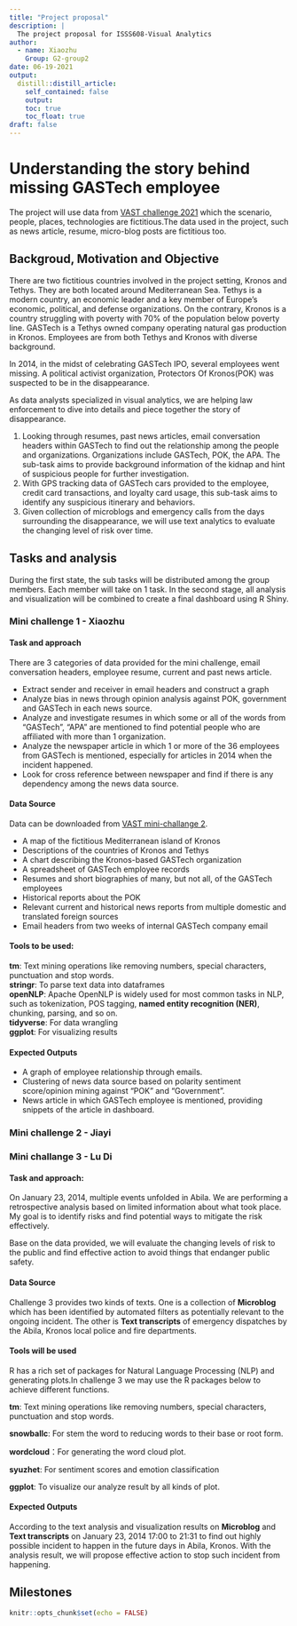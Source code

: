 ```yaml
---
title: "Project proposal"
description: |
  The project proposal for ISSS608-Visual Analytics
author:
  - name: Xiaozhu
    Group: G2-group2
date: 06-19-2021
output:
  distill::distill_article:
    self_contained: false
    output:
    toc: true
    toc_float: true
draft: false
---
```



# Understanding the story behind missing GASTech employee  
The project will use data from [VAST challenge 2021](https://vast-challenge.github.io/2021/index.html) which the scenario, people, places, technologies are fictitious.The data used in the project, such as news article, resume, micro-blog posts are fictitious too.   

## Backgroud, Motivation and Objective   
There are two fictitious countries involved in the project setting, Kronos and Tethys. They are both located around Mediterranean Sea. Tethys is a modern country, an economic leader and a key member of Europe's economic, political, and defense organizations. On the contrary, Kronos is a country struggling with poverty with 70% of the population below poverty line. GASTech is a Tethys owned company operating natural gas production in Kronos. Employees are from both Tethys and Kronos with diverse background.     

In 2014, in the midst of celebrating GASTech IPO, several employees went missing. A political activist organization, Protectors Of Kronos(POK) was suspected to be in the disappearance.   

As data analysts specialized in visual analytics, we are helping law enforcement to dive into details and piece together the story of disappearance.  

1. Looking through resumes, past news articles, email conversation headers within GASTech to find out the relationship among the people and organizations. Organizations include GASTech, POK, the APA. The sub-task aims to provide background information of the kidnap and hint of suspicious people for further investigation.    
2. With GPS tracking data of GASTech cars provided to the employee, credit card transactions, and loyalty card usage, this sub-task aims to identify any suspicious itinerary and behaviors.  
3. Given collection of microblogs and emergency calls from the days surrounding the disappearance, we will use text analytics to evaluate the changing level of risk over time.   

## Tasks and analysis   
During the first state, the sub tasks will be distributed among the group members. Each member will take on 1 task. In the second stage, all analysis and visualization will be combined to create a final dashboard using R Shiny.    

### Mini challenge 1 - Xiaozhu  

#### **Task and approach**
There are 3 categories of data provided for the mini challenge, email conversation headers, employee resume, current and past news article.   

* Extract sender and receiver in email headers and construct a graph  
* Analyze bias in news through opinion analysis against POK, government and GASTech in each news source.  
* Analyze and investigate resumes in which some or all of the words from "GASTech", "APA" are mentioned to find potential people who are affiliated with more than 1 organization.  
* Analyze the newspaper article in which 1 or more of the 36 employees from GASTech is mentioned, especially for articles in 2014 when the incident happened.  
* Look for cross reference between newspaper and find if there is any dependency among the news data source.

#### **Data Source**
Data can be downloaded from [VAST mini-challange 2](https://vast-challenge.github.io/2021/MC1.html).

* A map of the fictitious Mediterranean island of Kronos
* Descriptions of the countries of Kronos and Tethys
* A chart describing the Kronos-based GASTech organization
* A spreadsheet of GASTech employee records
* Resumes and short biographies of many, but not all, of the GASTech employees  
* Historical reports about the POK
* Relevant current and historical news reports from multiple domestic and translated foreign sources  
* Email headers from two weeks of internal GASTech company email  

#### **Tools to be used**:  
**tm**: Text mining operations like removing numbers, special characters, punctuation and stop words.  
**stringr**: To parse text data into dataframes  
**openNLP**:  Apache OpenNLP is widely used for most common tasks in NLP, such as tokenization, POS tagging, **named entity recognition (NER)**, chunking, parsing, and so on.   
**tidyverse**: For data wrangling  
**ggplot**: For visualizing results  

#### **Expected Outputs**
* A graph of employee relationship through emails.  
* Clustering of news data source based on polarity sentiment score/opinion mining against "POK" and "Government".  
* News article in which GASTech employee is mentioned, providing snippets of the article in dashboard.  



### Mini challenge 2 - Jiayi    


### Mini challange 3 - Lu Di  
#### **Task and approach**:  
On January 23, 2014, multiple events unfolded in Abila. We are performing a retrospective analysis based on limited information about what took place. My goal is to identify risks and find potential ways to mitigate the risk effectively.

Base on the data provided, we will evaluate the changing levels of risk to the public and find effective action to avoid things that endanger public safety.

#### **Data Source**  
Challenge 3 provides two kinds of texts. One is a collection of **Microblog** which has been identified by automated filters as potentially relevant to the ongoing incident. The other is **Text transcripts** of emergency dispatches by the Abila, Kronos local police and fire departments.

#### **Tools will be used**  
R has a rich set of packages for Natural Language Processing (NLP) and generating plots.In challenge 3 we may use the R packages below to achieve different functions.  

**tm**: Text mining operations like removing numbers, special characters, punctuation and stop words.  

**snowballc**: For stem the word to reducing words to their base or root form.  

**wordcloud**：For generating the word cloud plot.  

**syuzhet**: For sentiment scores and emotion classification  

**ggplot**: To visualize our analyze result by all kinds of plot.

#### **Expected Outputs** 
According to the text analysis and visualization results on **Microblog** and **Text transcripts** on January 23, 2014 17:00 to 21:31 to find out highly possible incident to happen in the future days in Abila, Kronos. With the analysis result, we will propose  effective action to stop such incident from happening.     

## Milestones  

  


```r
knitr::opts_chunk$set(echo = FALSE)
```


